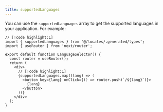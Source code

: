 ```yaml
---
title: supportedLanguages
---
```


You can use the `supportedLanguages` array to get the supported languages in your application. For example:

```tsx title="app/[lang]/page.tsx"
// [!code highlight:1]
import { supportedLanguages } from '@/locales/.generated/types';
import { useRouter } from 'next/router';

export default function LanguageSelector() {
  const router = useRouter();
  return (
    <div>
      // [!code highlight:1]
      {supportedLanguages.map((lang) => (
        <button key={lang} onClick={() => router.push(`/${lang}`)}>
          {lang}
        </button>
      ))}
    </div>
  );
}
```
